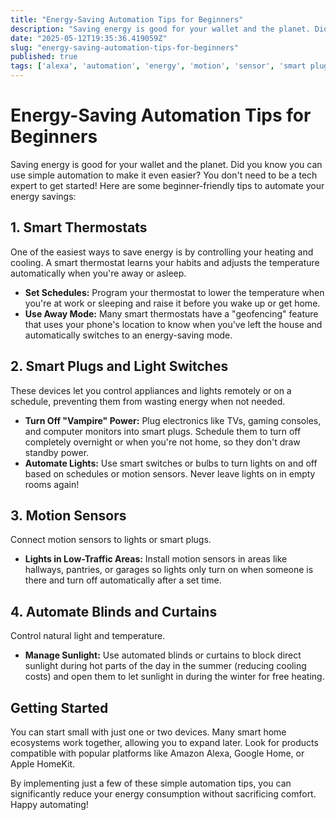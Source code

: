 ```yaml
---
title: "Energy-Saving Automation Tips for Beginners"
description: "Saving energy is good for your wallet and the planet. Did you know you can use simple automation to make it even easier? You don't need to be a tech expert to g"
date: "2025-05-12T19:35:36.419059Z"
slug: "energy-saving-automation-tips-for-beginners"
published: true
tags: ['alexa', 'automation', 'energy', 'motion', 'sensor', 'smart plug']
---
```


# Energy-Saving Automation Tips for Beginners

Saving energy is good for your wallet and the planet. Did you know you can use simple automation to make it even easier? You don't need to be a tech expert to get started! Here are some beginner-friendly tips to automate your energy savings:

## 1. Smart Thermostats

One of the easiest ways to save energy is by controlling your heating and cooling. A smart thermostat learns your habits and adjusts the temperature automatically when you're away or asleep.

*   **Set Schedules:** Program your thermostat to lower the temperature when you're at work or sleeping and raise it before you wake up or get home.
*   **Use Away Mode:** Many smart thermostats have a "geofencing" feature that uses your phone's location to know when you've left the house and automatically switches to an energy-saving mode.

## 2. Smart Plugs and Light Switches

These devices let you control appliances and lights remotely or on a schedule, preventing them from wasting energy when not needed.

*   **Turn Off "Vampire" Power:** Plug electronics like TVs, gaming consoles, and computer monitors into smart plugs. Schedule them to turn off completely overnight or when you're not home, so they don't draw standby power.
*   **Automate Lights:** Use smart switches or bulbs to turn lights on and off based on schedules or motion sensors. Never leave lights on in empty rooms again!

## 3. Motion Sensors

Connect motion sensors to lights or smart plugs.

*   **Lights in Low-Traffic Areas:** Install motion sensors in areas like hallways, pantries, or garages so lights only turn on when someone is there and turn off automatically after a set time.

## 4. Automate Blinds and Curtains

Control natural light and temperature.

*   **Manage Sunlight:** Use automated blinds or curtains to block direct sunlight during hot parts of the day in the summer (reducing cooling costs) and open them to let sunlight in during the winter for free heating.

## Getting Started

You can start small with just one or two devices. Many smart home ecosystems work together, allowing you to expand later. Look for products compatible with popular platforms like Amazon Alexa, Google Home, or Apple HomeKit.

By implementing just a few of these simple automation tips, you can significantly reduce your energy consumption without sacrificing comfort. Happy automating!
```